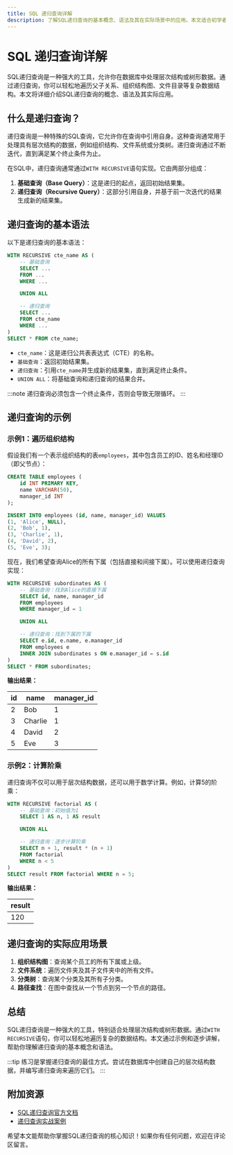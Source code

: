 ```yaml
---
title: SQL 递归查询详解
description: 了解SQL递归查询的基本概念、语法及其在实际场景中的应用。本文适合初学者，通过示例和逐步讲解帮助你掌握递归查询的核心知识。
---
```


# SQL 递归查询详解

SQL递归查询是一种强大的工具，允许你在数据库中处理层次结构或树形数据。通过递归查询，你可以轻松地遍历父子关系、组织结构图、文件目录等复杂数据结构。本文将详细介绍SQL递归查询的概念、语法及其实际应用。

## 什么是递归查询？

递归查询是一种特殊的SQL查询，它允许你在查询中引用自身。这种查询通常用于处理具有层次结构的数据，例如组织结构、文件系统或分类树。递归查询通过不断迭代，直到满足某个终止条件为止。

在SQL中，递归查询通常通过`WITH RECURSIVE`语句实现。它由两部分组成：
1. **基础查询（Base Query）**：这是递归的起点，返回初始结果集。
2. **递归查询（Recursive Query）**：这部分引用自身，并基于前一次迭代的结果生成新的结果集。

## 递归查询的基本语法

以下是递归查询的基本语法：

```sql
WITH RECURSIVE cte_name AS (
    -- 基础查询
    SELECT ...
    FROM ...
    WHERE ...

    UNION ALL

    -- 递归查询
    SELECT ...
    FROM cte_name
    WHERE ...
)
SELECT * FROM cte_name;
```

- `cte_name`：这是递归公共表表达式（CTE）的名称。
- `基础查询`：返回初始结果集。
- `递归查询`：引用`cte_name`并生成新的结果集，直到满足终止条件。
- `UNION ALL`：将基础查询和递归查询的结果合并。

:::note
递归查询必须包含一个终止条件，否则会导致无限循环。
:::

## 递归查询的示例

### 示例1：遍历组织结构

假设我们有一个表示组织结构的表`employees`，其中包含员工的ID、姓名和经理ID（即父节点）：

```sql
CREATE TABLE employees (
    id INT PRIMARY KEY,
    name VARCHAR(50),
    manager_id INT
);

INSERT INTO employees (id, name, manager_id) VALUES
(1, 'Alice', NULL),
(2, 'Bob', 1),
(3, 'Charlie', 1),
(4, 'David', 2),
(5, 'Eve', 3);
```

现在，我们希望查询Alice的所有下属（包括直接和间接下属）。可以使用递归查询实现：

```sql
WITH RECURSIVE subordinates AS (
    -- 基础查询：找到Alice的直接下属
    SELECT id, name, manager_id
    FROM employees
    WHERE manager_id = 1

    UNION ALL

    -- 递归查询：找到下属的下属
    SELECT e.id, e.name, e.manager_id
    FROM employees e
    INNER JOIN subordinates s ON e.manager_id = s.id
)
SELECT * FROM subordinates;
```

**输出结果：**

| id  | name    | manager_id |
|-----|---------|------------|
| 2   | Bob     | 1          |
| 3   | Charlie | 1          |
| 4   | David   | 2          |
| 5   | Eve     | 3          |

### 示例2：计算阶乘

递归查询不仅可以用于层次结构数据，还可以用于数学计算。例如，计算5的阶乘：

```sql
WITH RECURSIVE factorial AS (
    -- 基础查询：初始值为1
    SELECT 1 AS n, 1 AS result

    UNION ALL

    -- 递归查询：逐步计算阶乘
    SELECT n + 1, result * (n + 1)
    FROM factorial
    WHERE n < 5
)
SELECT result FROM factorial WHERE n = 5;
```

**输出结果：**

| result |
|--------|
| 120    |

## 递归查询的实际应用场景

1. **组织结构图**：查询某个员工的所有下属或上级。
2. **文件系统**：遍历文件夹及其子文件夹中的所有文件。
3. **分类树**：查询某个分类及其所有子分类。
4. **路径查找**：在图中查找从一个节点到另一个节点的路径。

## 总结

SQL递归查询是一种强大的工具，特别适合处理层次结构或树形数据。通过`WITH RECURSIVE`语句，你可以轻松地遍历复杂的数据结构。本文通过示例和逐步讲解，帮助你理解递归查询的基本概念和语法。

:::tip
练习是掌握递归查询的最佳方式。尝试在数据库中创建自己的层次结构数据，并编写递归查询来遍历它们。
:::

## 附加资源

- [SQL递归查询官方文档](https://www.postgresql.org/docs/current/queries-with.html)
- [递归查询实战案例](https://www.sqlshack.com/recursive-ctes-in-sql-server/)

希望本文能帮助你掌握SQL递归查询的核心知识！如果你有任何问题，欢迎在评论区留言。